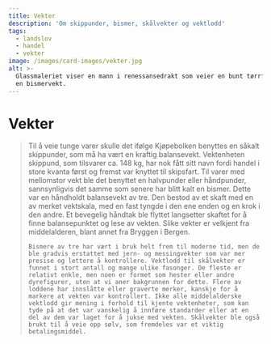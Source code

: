 ```yaml
---
title: Vekter
description: 'Om skippunder, bismer, skålvekter og vektlodd'
tags:
  - landslov
  - handel
  - vekter
image: /images/card-images/vekter.jpg
alt: >-
  Glassmaleriet viser en mann i renessansedrakt som veier en bunt tørrfisk med
  en bismervekt.
---
```



# Vekter

<Blockquote
    quote='«Hvis man trenger å veie mindre enn ½ vett [ca. 3 kg], skal man veie med skåler og lodd.»'
    footer='Kjøpebolken, kapittel 29'
    />
 

<Container stil="initial side">
    Til å veie tunge varer skulle det ifølge Kjøpebolken benyttes en såkalt skippunder, som må ha vært en kraftig balansevekt. Vektenheten skippund, som tilsvarer ca. 148 kg, har nok fått sitt navn fordi handel i store kvanta først og fremst var knyttet til skipsfart. 
    Til varer med mellomstor vekt ble det benyttet en halvpunder eller håndpunder, sannsynligvis det samme som senere har blitt kalt en bismer. 
    Dette var en håndholdt balansevekt av tre. Den bestod av et skaft med en av merket vektskala, med en fast tyngde i den ene enden og en krok i den andre. Et bevegelig håndtak ble flyttet langsetter skaftet for å finne balansepunktet og lese av vekten. Slike vekter er velkjent fra middelalderen, blant annet fra Bryggen i Bergen. 
    
    Bismere av tre har vært i bruk helt frem til moderne tid, men de ble gradvis erstattet med jern- og messingvekter som var mer presise og lettere å kontrollere. Vektlodd til skålvekter er funnet i stort antall og mange ulike fasonger. De fleste er relativt enkle, men noen er formet som hester eller andre dyrefigurer, uten at vi aner bakgrunnen for dette. Flere av loddene har innslåtte eller graverte merker, kanskje for å markere at vekten var kontrollert. Ikke alle middelalderske vektlodd gir mening i forhold til kjente vektenheter, som kan tyde på at det var vanskelig å innføre standarder eller at en del av dem var laget for å jukse med vekten. Skålvekter ble også brukt til å veie opp sølv, som fremdeles var et viktig betalingsmiddel.
</Container>

<Figure
    layout='horizontal'
    image="/images/kjopebolken/bismervekt.jpg"
    title="Bismervekt fra Osterøy, trolig 1700- eller 1800-tallet. Foto: Olaf Knarvik"
    alt="Bismervekt av eik med S-krok av jern og tauverk, trolig 1700- 1800-tallet."
    href= "https://digitaltmuseum.no/0210112470945/nyere-kulturhistorie"
>
</Figure>

